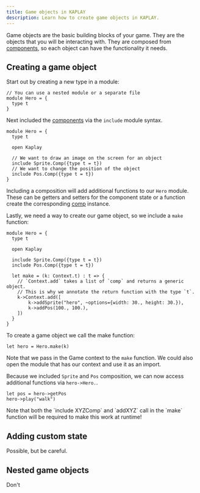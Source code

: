 ```yaml
---
title: Game objects in KAPLAY
description: Learn how to create game objects in KAPLAY.
---
```



Game objects are the basic building blocks of your game. They are the objects that you will be interacting with.
They are composed from [components](./components), so each object can have the functionality it needs.

## Creating a game object

Start out by creating a new type in a module:

```ReScript
// You can use a nested module or a separate file
module Hero = {
  type t
}
```

Next included the [components](./components) via the `include` module syntax.

```ReScript
module Hero = {
  type t

  open Kaplay

  // We want to draw an image on the screen for an object
  include Sprite.Comp({type t = t})
  // We want to change the position of the object
  include Pos.Comp({type t = t})
}
```

Including a composition will add additional functions to our `Hero` module.
These can be getters and setters for the component state or a function create the corresponding [comp]() instance.

Lastly, we need a way to create our game object, so we include a `make` function:

```ReScript
module Hero = {
  type t

  open Kaplay

  include Sprite.Comp({type t = t})
  include Pos.Comp({type t = t})

  let make = (k: Context.t) : t => {
    // `Context.add` takes a list of `comp` and returns a generic object.
    // This is why we annotate the return function with the type `t`.
    k->Context.add([
        k->addSprite("hero", ~options={width: 30., height: 30.}),
        k->addPos(100., 100.),
    ])
  }
}
```

To create a game object we call the make function:

```ReScript
let hero = Hero.make(k)
```

Note that we pass in the Game context to the `make` function.
We could also open the module that has our context and use it as an import.

Because we included `Sprite` and `Pos` composition, we can now access additional functions via `hero->Hero.`.

```ReScript
let pos = hero->getPos
hero->play("walk")
```

<Aside type="caution">
Note that both the `include XYZComp` and `addXYZ` call in the `make` function will be required to make this work at runtime!
</Aside>

## Adding custom state

Possible, but be careful.

## Nested game objects

Don't